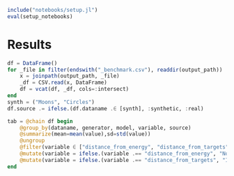 ```julia
include("notebooks/setup.jl")
eval(setup_notebooks)
```

# Results

```julia
df = DataFrame()
for _file in filter(endswith("_benchmark.csv"), readdir(output_path)) 
    x = joinpath(output_path, _file)
    _df = CSV.read(x, DataFrame)
    df = vcat(df, _df, cols=:intersect)
end
synth = ("Moons", "Circles")
df.source .= ifelse.(df.dataname .∈ [synth], :synthetic, :real) 
```


```julia
tab = @chain df begin
    @group_by(dataname, generator, model, variable, source)
    @summarize(mean=mean(value),sd=std(value))
    @ungroup
    @filter(variable ∈ ["distance_from_energy", "distance_from_targets"])
    @mutate(variable = ifelse.(variable .== "distance_from_energy", "Non-Conformity", variable))
    @mutate(variable = ifelse.(variable .== "distance_from_targets", "Implausibility", variable))
end
```